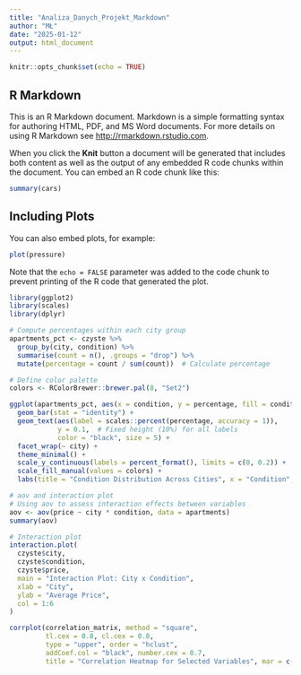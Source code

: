 ```yaml
---
title: "Analiza_Danych_Projekt_Markdown"
author: "MŁ"
date: "2025-01-12"
output: html_document
---
```


```r
knitr::opts_chunk$set(echo = TRUE)
```

## R Markdown

This is an R Markdown document. Markdown is a simple formatting syntax for authoring HTML, PDF, and MS Word documents. For more details on using R Markdown see <http://rmarkdown.rstudio.com>.

When you click the **Knit** button a document will be generated that includes both content as well as the output of any embedded R code chunks within the document. You can embed an R code chunk like this:

```r
summary(cars)
```

## Including Plots

You can also embed plots, for example:

```r
plot(pressure)
```

Note that the `echo = FALSE` parameter was added to the code chunk to prevent printing of the R code that generated the plot.

```r
library(ggplot2)
library(scales)
library(dplyr)

# Compute percentages within each city group
apartments_pct <- czyste %>%
  group_by(city, condition) %>%
  summarise(count = n(), .groups = "drop") %>%
  mutate(percentage = count / sum(count))  # Calculate percentage

# Define color palette
colors <- RColorBrewer::brewer.pal(8, "Set2")  

ggplot(apartments_pct, aes(x = condition, y = percentage, fill = condition)) +
  geom_bar(stat = "identity") +
  geom_text(aes(label = scales::percent(percentage, accuracy = 1)), 
            y = 0.1,  # Fixed height (10%) for all labels
            color = "black", size = 5) +  
  facet_wrap(~ city) +  
  theme_minimal() +
  scale_y_continuous(labels = percent_format(), limits = c(0, 0.2)) +  # Limit Y-axis to 20%
  scale_fill_manual(values = colors) +  
  labs(title = "Condition Distribution Across Cities", x = "Condition", y = "Percentage")

```
```r
# aov and interaction plot
# Using aov to assess interaction effects between variables
aov <- aov(price ~ city * condition, data = apartments)
summary(aov)

# Interaction plot
interaction.plot(
  czyste$city,
  czyste$condition,
  czyste$price,
  main = "Interaction Plot: City x Condition",
  xlab = "City",
  ylab = "Average Price",
  col = 1:6
)


```
```r
corrplot(correlation_matrix, method = "square", 
         tl.cex = 0.8, cl.cex = 0.8, 
         type = "upper", order = "hclust", 
         addCoef.col = "black", number.cex = 0.7,
         title = "Correlation Heatmap for Selected Variables", mar = c(0, 0, 2, 0))
```
  
  